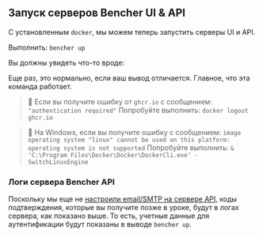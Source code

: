 
## Запуск серверов Bencher UI & API

С установленным `docker`, мы можем теперь запустить серверы UI и API.

Выполнить: `bencher up`

Вы должны увидеть что-то вроде:

<DockerBencherUpOutput />

Еще раз, это нормально, если ваш вывод отличается. Главное, что эта команда работает.

> 🐰 Если вы получите ошибку от `ghcr.io` с сообщением:
> `"authentication required"`
> Попробуйте выполнить: `docker logout ghcr.io`

> 🐰 На Windows, если вы получите ошибку с сообщением:
> `image operating system "linux" cannot be used on this platform: operating system is not supported`
> Попробуйте выполнить: `& 'C:\Program Files\Docker\Docker\DockerCli.exe' -SwitchLinuxEngine`

### Логи сервера Bencher API

Поскольку мы еще не [настроили email/SMTP на сервере API](/ru/docs/reference/server-config/#smtp),
коды подтверждения, которые вы получите позже в уроке, будут в логах сервера, как показано выше.
То есть, учетные данные для аутентификации будут показаны в выводе `bencher up`.